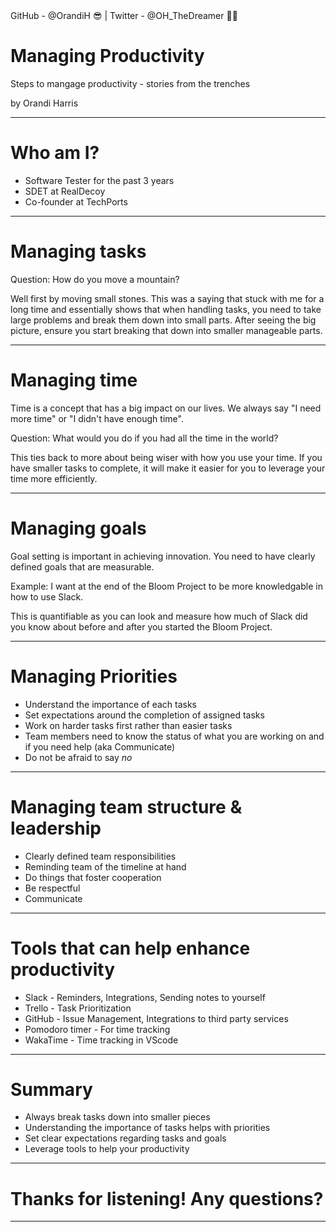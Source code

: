 

<Head>
  <title>Managing Productivity</title>
  <meta name="twitter:site" content="@OH_TheDreamer" />
  <meta name="twitter:title" content="Managing Productivity" />
  <meta charset="UTF-8"/>
  <meta name="description" content="Presentation deck based on mdx-deck"/>
  <meta name="keywords" content="HTML, CSS, JavaScript, mdx, mdx-deck"/>
  <meta name="author" content="Orandi Harris"/>
</Head>


<Footer>
GitHub - @OrandiH 😎 | Twitter - @OH_TheDreamer 👨‍💻
</Footer>

#  Managing Productivity
Steps to mangage productivity - stories from the trenches

by Orandi Harris

---

# Who am I?
- Software Tester for the past 3 years
- SDET at RealDecoy
- Co-founder at TechPorts

---
# Managing tasks
Question: How do you move a mountain?

Well first by moving small stones. This was a saying that stuck with me for a long time and essentially shows that when handling tasks, 
you need to take large problems and break them down into small parts. After seeing the big picture, ensure you start breaking that down into smaller manageable parts.

---

# Managing time

Time is a concept that has a big impact on our lives. We always say "I need more time" or "I didn't have enough time".

Question: What would you do if you had all the time in the world?

This ties back to more about being wiser with how you use your time. If you have smaller tasks to complete, it will make it easier for you to leverage your time more efficiently.

---

# Managing goals

Goal setting is important in achieving innovation. You need to have clearly defined goals that are measurable.

Example: I want at the end of the Bloom Project to be more knowledgable in how to use Slack.

This is quantifiable as you can look and measure how much of Slack did you know about before and after you started the Bloom Project.

---

# Managing Priorities

<Steps>

- Understand the importance of each tasks
- Set expectations around the completion of assigned tasks
- Work on harder tasks first rather than easier tasks
- Team members need to know the status of what you are working on and if you need help (aka Communicate)
- Do not be afraid to say _no_

</Steps>

---

# Managing team structure & leadership

<Steps>

- Clearly defined team responsibilities
- Reminding team of the timeline at hand
- Do things that foster cooperation
- Be respectful
- Communicate

</Steps>

---
# Tools that can help enhance productivity

<Steps>

- Slack - Reminders, Integrations, Sending notes to yourself
- Trello -  Task Prioritization
- GitHub - Issue Management, Integrations to third party services
- Pomodoro timer - For time tracking
- WakaTime - Time tracking in VScode

</Steps>

---
# Summary
- Always break tasks down into smaller pieces
- Understanding the importance of tasks helps with priorities
- Set clear expectations regarding tasks and goals
- Leverage tools to help your productivity

---


# Thanks for listening! Any questions?

---